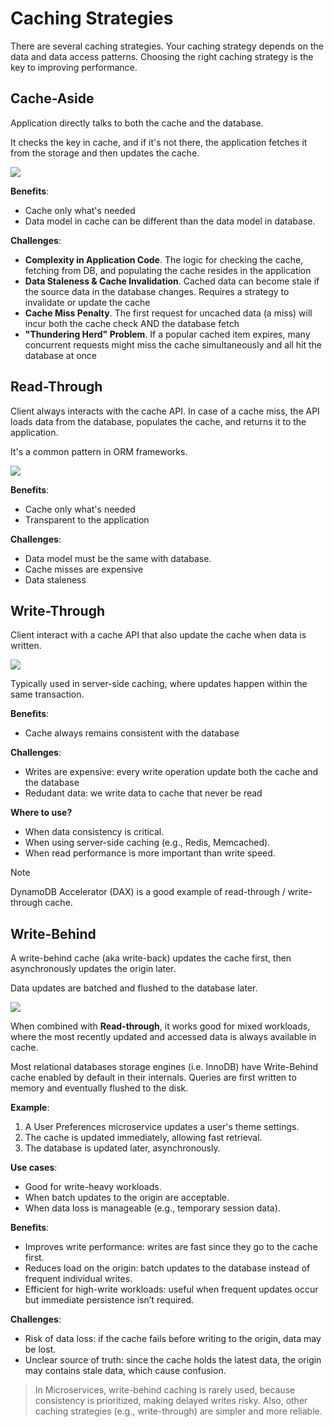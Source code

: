 # Caching Strategies

There are several caching strategies. Your caching strategy depends on the data and data access patterns. Choosing the right caching strategy is the key to improving performance.


## Cache-Aside

Application directly talks to both the cache and the database.

It checks the key in cache, and if it's not there, the application fetches it from the storage and then updates the cache.

![](https://codeahoy.com/img/cache-aside.png)

**Benefits**:
- Cache only what's needed
- Data model in cache can be different than the data model in database.

**Challenges**:
- **Complexity in Application Code**. The logic for checking the cache, fetching from DB, and populating the cache resides in the application
- **Data Staleness & Cache Invalidation**. Cached data can become stale if the source data in the database changes. Requires a strategy to invalidate or update the cache
- **Cache Miss Penalty**. The first request for uncached data (a miss) will incur both the cache check AND the database fetch
- **"Thundering Herd" Problem**. If a popular cached item expires, many concurrent requests might miss the cache simultaneously and all hit the database at once


## Read-Through

Client always interacts with the cache API. In case of a cache miss, the API loads data from the database, populates the cache, and returns it to the application.

It's a common pattern in ORM frameworks.

![](https://codeahoy.com/img/read-through.png)

**Benefits**:
- Cache only what's needed
- Transparent to the application

**Challenges**:
- Data model must be the same with database.
- Cache misses are expensive
- Data staleness


## Write-Through

Client interact with a cache API that also update the cache when data is written.

![](https://codeahoy.com/img/write-through.png)

Typically used in server-side caching, where updates happen within the same transaction.

**Benefits**:
- Cache always remains consistent with the database

**Challenges**:
- Writes are expensive: every write operation update both the cache and the database
- Redudant data: we write data to cache that never be read

**Where to use?**
- When data consistency is critical.
- When using server-side caching (e.g., Redis, Memcached).
- When read performance is more important than write speed.

> [!NOTE]
> DynamoDB Accelerator (DAX) is a good example of read-through / write-through cache.


## Write-Behind

A write-behind cache (aka write-back) updates the cache first, then asynchronously updates the origin later.

Data updates are batched and flushed to the database later.

![](https://codeahoy.com/img/write-back.png)

When combined with **Read-through**, it works good for mixed workloads, where the most recently updated and accessed data is always available in cache.

Most relational databases storage engines (i.e. InnoDB) have Write-Behind cache enabled by default in their internals. Queries are first written to memory and eventually flushed to the disk.

**Example**:
1. A User Preferences microservice updates a user's theme settings.
2. The cache is updated immediately, allowing fast retrieval.
3. The database is updated later, asynchronously.

**Use cases**:
- Good for write-heavy workloads.
- When batch updates to the origin are acceptable.
- When data loss is manageable (e.g., temporary session data).

**Benefits**:
- Improves write performance: writes are fast since they go to the cache first.
- Reduces load on the origin: batch updates to the database instead of frequent individual writes.
- Efficient for high-write workloads: useful when frequent updates occur but immediate persistence isn’t required.

**Challenges**:
- Risk of data loss: if the cache fails before writing to the origin, data may be lost.
- Unclear source of truth: since the cache holds the latest data, the origin may contains stale data, which cause confusion.

> In Microservices, write-behind caching is rarely used, because consistency is prioritized, making delayed writes risky. Also, other caching strategies (e.g., write-through) are simpler and more reliable.